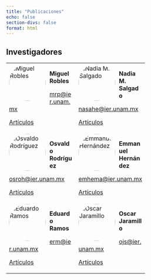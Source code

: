 ```yaml
---
title: "Publicaciones"
echo: false
section-divs: false
format: html
---
```


## Investigadores

<table style="border-collapse: collapse; width: 100%;">
  <tr>
    <td style="border: none; width: 50%;">
      <img src="./imgs/IERBlanco.png" alt="Miguel Robles" style="border-radius: 50%; width: 100px; height: 100px; float: left; margin-right: 10px;">
      <p><strong>Miguel Robles</strong></p>
      <p><a href="mailto:mrp@ier.unam.mx">mrp@ier.unam.mx</a></p>
      <p><a href="https://scholar.google.com.mx/citations?user=WhRgNJUAAAAJ&hl=es">Artículos</a></p>
    </td>
    <td style="border: none; width: 50%;">
      <img src="./imgs/IERBlanco.png" alt="Nadia M. Salgado" style="border-radius: 50%; width: 100px; height: 100px; float: left; margin-right: 10px;">
      <p><strong>Nadia M. Salgado</strong></p>
      <p><a href="mailto:nasahe@ier.unam.mx">nasahe@ier.unam.mx</a></p>
      <p><a href="https://scholar.google.com.mx/citations?user=qnY94fEAAAAJ&hl=es">Artículos</a></p>
    </td>
  </tr>
  <tr>
    <td style="border: none;">
      <img src="./imgs/IERBlanco.png" alt="Osvaldo Rodríguez" style="border-radius: 50%; width: 100px; height: 100px; float: left; margin-right: 10px;">
      <p><strong>Osvaldo Rodríguez</strong></p>
      <p><a href="mailto:osroh@ier.unam.mx">osroh@ier.unam.mx</a></p>
      <p><a href="https://scholar.google.com.mx/citations?hl=es&user=rnDPvkQAAAAJ">Artículos</a></p>
    </td>
    <td style="border: none;">
      <img src="./imgs/IERBlanco.png" alt="Emmanuel Hernández" style="border-radius: 50%; width: 100px; height: 100px; float: left; margin-right: 10px;">
      <p><strong>Emmanuel Hernández</strong></p>
      <p><a href="mailto:emhema@ier.unam.mx">emhema@ier.unam.mx</a></p>
      <p><a href="https://scholar.google.com.mx/citations?hl=es&user=rni7ExMAAAAJ">Artículos</a></p>
    </td>
  </tr>
  <tr>
    <td style="border: none;">
      <img src="./imgs/IERBlanco.png" alt="Eduardo Ramos" style="border-radius: 50%; width: 100px; height: 100px; float: left; margin-right: 10px;">
      <p><strong>Eduardo Ramos</strong></p>
      <p><a href="mailto:erm@ier.unam.mx">erm@ier.unam.mx</a></p>
      <p><a href="https://www.ier.unam.mx/academicos/erm/produccion.html">Artículos</a></p>
    </td>
    <td style="border: none;">
      <img src="./imgs/IERBlanco.png" alt="Oscar Jaramillo" style="border-radius: 50%; width: 100px; height: 100px; float: left; margin-right: 10px;">
      <p><strong>Oscar Jaramillo</strong></p>
      <p><a href="mailto:ojs@ier.unam.mx">ojs@ier.unam.mx</a></p>
      <p><a href="https://scholar.google.com.mx/citations?user=U0bS410AAAAJ&hl=es">Artículos</a></p>
    </td>
  </tr>
</table>
